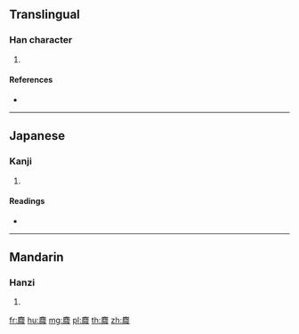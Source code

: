 {{character info/new}}
==Translingual==

===Han character===
{{Han char|rn=198|rad=鹿|as=07|sn=18|four=00232|canj=IPMMV}}

# {{defn|Han|sort=鹿07}}

====References====
* {{Han ref|kx=1510.070|dkj=47637|dj=2038.180|hdz=74731.040|uh=9E8E|ud=40590|bh=F1DE|bd=61918}}

----

==Japanese==

===Kanji===
{{ja-kanji|grade=|rs=鹿07}}

# {{defn|lang=ja|sort=鹿07}}

====Readings====
* {{ja-readings|on=[[しん]] (shin), [[じん]] (jin), [[し]] (shi), [[じ]] (ji)|kun=}}

----

==Mandarin==

===Hanzi===
{{cmn-hanzi|pin=[[chén]] ([[chen2]])|wg=ch'en<sup>2</sup>}}

# {{defn|lang=cmn|sort=鹿07}}

[[fr:麎]]
[[hu:麎]]
[[mg:麎]]
[[pl:麎]]
[[th:麎]]
[[zh:麎]]